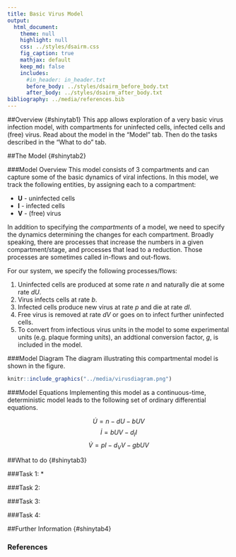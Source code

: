 ```yaml
---
title: Basic Virus Model
output:
  html_document:
    theme: null
    highlight: null
    css: ../styles/dsairm.css
    fig_caption: true
    mathjax: default 
    keep_md: false
    includes:
      #in_header: in_header.txt
      before_body: ../styles/dsairm_before_body.txt
      after_body: ../styles/dsairm_after_body.txt 
bibliography: ../media/references.bib
---
```


##Overview {#shinytab1}
This app allows exploration of a very basic virus infection model, with compartments for uninfected cells, infected cells and (free) virus. Read about the model in the "Model" tab. Then do the tasks described in the "What to do" tab.


##The Model {#shinytab2}

###Model Overview
This model consists of 3 compartments and can capture some of the basic dynamics of viral infections. In this model, we track the following entities, by assigning each to a compartment:

* **U** - uninfected cells 
* **I** - infected cells
* **V** - (free) virus


In addition to specifying the *compartments* of a model, we need to specify the dynamics determining the changes for each compartment. Broadly speaking, there are processes that increase the numbers in a given compartment/stage, and processes that lead to a reduction. Those processes are sometimes called in-flows and out-flows. 

For our system, we specify the following processes/flows: 

1. Uninfected cells are produced at some rate _n_ and naturally die at some rate _dU_.
2. Virus infects cells at rate _b_.
3. Infected cells produce new virus at rate _p_ and die at rate _dI_.
4. Free virus is removed at rate _dV_ or goes on to infect further uninfected cells. 
5. To convert from infectious virus units in the model to some experimental units (e.g. plaque forming units), an addtional conversion factor, _g_, is included in the model.

###Model Diagram
The diagram illustrating this compartmental model is shown in the figure.

```r
knitr::include_graphics("../media/virusdiagram.png")
```


###Model Equations
Implementing this model as a continuous-time, deterministic model leads to the following set of ordinary differential equations. 

$$\dot U = n - dU - bUV$$ 
$$\dot I = bUV - d_I I$$
$$\dot V = pI - d_V V - gb UV$$




##What to do {#shinytab3}

###Task 1: 
*

###Task 2: 

###Task 3: 


###Task 4: 





##Further Information {#shinytab4}

### References


